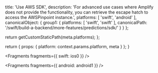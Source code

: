 
  title: 'Use AWS SDK',
  description: 'For advanced use cases where Amplify does not provide the functionality, you can retrieve the escape hatch to access the AWSPinpoint instance.',
  platforms: [
    'swift',
    'android'
  ],
  canonicalObject: {
    group1: {
      platforms: [
        'swift',
        'swift'
      ],
      canonicalPath: '/swift/build-a-backend/more-features/predictions/sdk/'
    }
  }
};

  return getCustomStaticPath(meta.platforms);
};

  return {
    props: {
      platform: context.params.platform,
      meta
    }
  };
}


<Fragments fragments={{ swift: ios0 }} />


<Fragments fragments={{ android: android1 }} />
